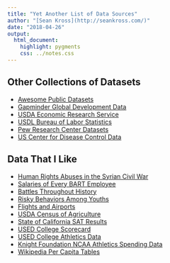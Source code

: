 ```yaml
---
title: "Yet Another List of Data Sources"
author: "[Sean Kross](http://seankross.com/)"
date: "2018-04-26"
output: 
  html_document:
    highlight: pygments
    css: ../notes.css
---
```


## Other Collections of Datasets

- [Awesome Public Datasets](https://github.com/awesomedata/awesome-public-datasets)
- [Gapminder Global Development Data](https://www.gapminder.org/data/)
- [USDA Economic Research Service](https://www.ers.usda.gov/data-products)
- [USDL Bureau of Labor Statistics](https://www.bls.gov/data/)
- [Pew Research Center Datasets](http://www.pewresearch.org/download-datasets/)
- [US Center for Disease Control Data](https://wonder.cdc.gov/)

## Data That I Like

- [Human Rights Abuses in the Syrian Civil War](https://syrianarchive.org/)
- [Salaries of Every BART Employee](http://enjalot.github.io/bart/)
- [Battles Throughout History](https://github.com/jrnold/CDB90)
- [Risky Behaviors Among Youths](https://www.cdc.gov/healthyyouth/data/yrbs/index.htm)
- [Flights and Airports](https://openflights.org/data.html)
- [USDA Census of Agriculture](https://www.agcensus.usda.gov/Publications/2012/)
- [State of California SAT Results](https://www.cde.ca.gov/ds/sp/ai/)
- [USED College Scorecard](https://collegescorecard.ed.gov/data/)
- [USED College Athletics Data](https://ope.ed.gov/athletics/#/)
- [Knight Foundation NCAA Athletics Spending Data](http://spendingdatabase.knightcommission.org/about-the-data)
- [Wikipedia Per Capita Tables](https://en.wikipedia.org/wiki/Category:Lists_of_countries_by_per_capita_values)